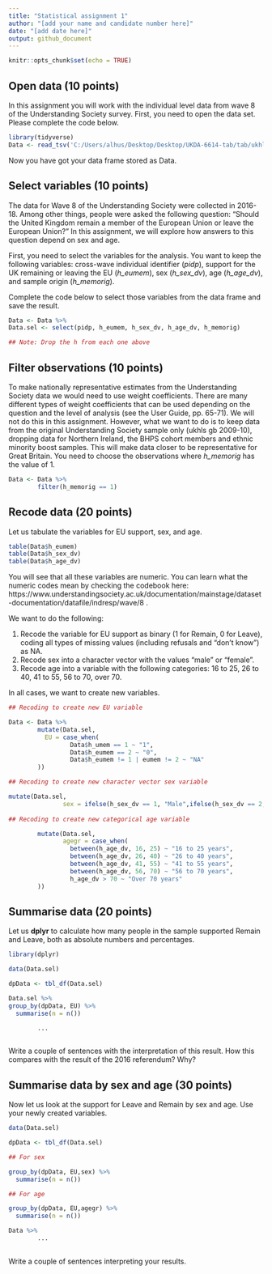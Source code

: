---
title: "Statistical assignment 1"
author: "[add your name and candidate number here]"
date: "[add date here]"
output: github_document
---

```{r setup, include=FALSE}
knitr::opts_chunk$set(echo = TRUE)
```

## Open data (10 points)

In this assignment you will work with the individual level data from wave 8 of the Understanding Society survey. First, you need to open the data set. Please complete the code below.

```{r}
library(tidyverse)
Data <- read_tsv('C:/Users/alhus/Desktop/Desktop/UKDA-6614-tab/tab/ukhls_w8/h_indresp.tab')
```

Now you have got your data frame stored as Data. 

## Select variables (10 points)

The data for Wave 8 of the Understanding Society were collected in 2016-18. Among other things, people were asked the following question: "Should the United Kingdom remain a member of the European Union or leave the European Union?" In this assignment, we will explore how answers to this question depend on sex and age.

First, you need to select the variables for the analysis. You want to keep the following variables: cross-wave individual identifier (*pidp*), support for the UK remaining or leaving the EU (*h_eumem*), sex (*h_sex_dv*), age (*h_age_dv*), and sample origin (*h_memorig*).

Complete the code below to select those variables from the data frame and save the result.

```{r}
Data <- Data %>%
Data.sel <- select(pidp, h_eumem, h_sex_dv, h_age_dv, h_memorig)

## Note: Drop the h from each one above
```


## Filter observations (10 points)

To make nationally representative estimates from the Understanding Society data we would need to use weight coefficients. There are many different types of weight coefficients that can be used depending on the question and the level of analysis (see the User Guide, pp. 65-71). We will not do this in this assignment. However, what we want to do is to keep data from the original Understanding Society sample only (ukhls gb 2009-10), dropping  data for Northern Ireland, the BHPS cohort members and ethnic minority boost samples. This will make data closer to be representative for Great Britain. You need to choose the observations where *h_memorig* has the value of 1.

```{r}
Data <- Data %>%
        filter(h_memorig == 1)
```

## Recode data (20 points)

Let us tabulate the variables for EU support, sex, and age.

```{r}
table(Data$h_eumem)
table(Data$h_sex_dv)
table(Data$h_age_dv)
```

You will see that all these variables are numeric. You can learn what the numeric codes mean by checking the codebook here: https://www.understandingsociety.ac.uk/documentation/mainstage/dataset-documentation/datafile/indresp/wave/8 .

We want to do the following:

1) Recode the variable for EU support as binary (1 for Remain, 0 for Leave), coding all types of missing values (including refusals and "don't know") as NA.
2) Recode sex into a character vector with the values "male" or "female".
3) Recode age into a variable with the following categories: 16 to 25, 26 to 40, 41 to 55, 56 to 70, over 70.

In all cases, we want to create new variables.

```{r}

## Recoding to create new EU variable

Data <- Data %>%
        mutate(Data.sel,
          EU = case_when(
                 Data$h_umem == 1 ~ "1",
                 Data$h_eumem == 2 ~ "0",
                 Data$h_eumem != 1 | eumem != 2 ~ "NA"
        ))

## Recoding to create new character vector sex variable

mutate(Data.sel,
               sex = ifelse(h_sex_dv == 1, "Male",ifelse(h_sex_dv == 2, "Female", NA)))
                 
## Recoding to create new categorical age variable   

        mutate(Data.sel,
               agegr = case_when(
                 between(h_age_dv, 16, 25) ~ "16 to 25 years",
                 between(h_age_dv, 26, 40) ~ "26 to 40 years",
                 between(h_age_dv, 41, 55) ~ "41 to 55 years",
                 between(h_age_dv, 56, 70) ~ "56 to 70 years",
                 h_age_dv > 70 ~ "Over 70 years"
        ))

```

## Summarise data (20 points)

Let us **dplyr** to calculate how many people in the sample supported Remain and Leave, both as absolute numbers and percentages.

```{r}

library(dplyr)

data(Data.sel)

dpData <- tbl_df(Data.sel)

Data.sel %>%
group_by(dpData, EU) %>%
  summarise(n = n())

        ...
        
```

Write a couple of sentences with the interpretation of this result. How this compares with the result of the 2016 referendum? Why?

## Summarise data by sex and age (30 points)

Now let us look at the support for Leave and Remain by sex and age. Use your newly created variables.


```{r}

data(Data.sel)

dpData <- tbl_df(Data.sel)

## For sex

group_by(dpData, EU,sex) %>%
  summarise(n = n())

## For age

group_by(dpData, EU,agegr) %>%
  summarise(n = n())

Data %>%
        ...
        
```


Write a couple of sentences interpreting your results.